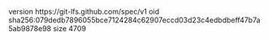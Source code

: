version https://git-lfs.github.com/spec/v1
oid sha256:079dedb7896055bce7124284c62907eccd03d23c4edbdbeff47b7a5ab9878e98
size 4709
